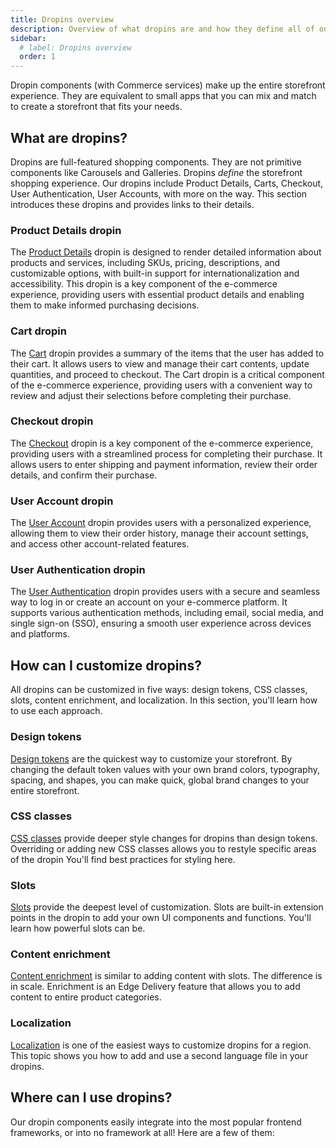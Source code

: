 ```yaml
---
title: Dropins overview
description: Overview of what dropins are and how they define all of our Commerce storefronts.
sidebar:
  # label: Dropins overview
  order: 1
---
```



Dropin components (with Commerce services) make up the entire storefront experience. They are equivalent to small apps that you can mix and match to create a storefront that fits your needs.

## What are dropins?

Dropins are full-featured shopping components. They are not primitive components like Carousels and Galleries. Dropins _define_ the storefront shopping experience. Our dropins include Product Details, Carts, Checkout, User Authentication, User Accounts, with more on the way. This section introduces these dropins and provides links to their details.

### Product Details dropin

The [Product Details](/dropins/product-details/) dropin is designed to render detailed information about products and services, including SKUs, pricing, descriptions, and customizable options, with built-in support for internationalization and accessibility. This dropin is a key component of the e-commerce experience, providing users with essential product details and enabling them to make informed purchasing decisions.

### Cart dropin <Badge text="In Development" variant="danger" size="large" />

The [Cart](/dropins/cart/) dropin provides a summary of the items that the user has added to their
cart. It allows users to view and manage their cart contents, update quantities, and proceed to
checkout. The Cart dropin is a critical component of the e-commerce experience, providing users with
a convenient way to review and adjust their selections before completing their purchase.

### Checkout dropin <Badge text="In Development" variant="danger" size="large" />

The [Checkout](/dropins/checkout/) dropin is a key component of the e-commerce experience, providing users with a streamlined process for completing their purchase. It allows users to enter shipping and payment information, review their order details, and confirm their purchase.

### User Account dropin <Badge text="In Development" variant="danger" size="large" />

The [User Account](/dropins/user-account/) dropin provides users with a personalized experience, allowing them to view their order history, manage their account settings, and access other account-related features.

### User Authentication dropin <Badge text="In Development" variant="danger" size="large" />

The [User Authentication](/dropins/user-auth/) dropin provides users with a secure and seamless way to log in or create an account on your e-commerce platform. It supports various authentication methods, including email, social media, and single sign-on (SSO), ensuring a smooth user experience across devices and platforms.


## How can I customize dropins?

All dropins can be customized in five ways: design tokens, CSS classes, slots, content enrichment, and localization. In this section, you'll learn how to use each approach.

### Design tokens

[Design tokens](/customize/design-tokens/) are the quickest way to customize your storefront. By changing the default token values with your own brand colors, typography, spacing, and shapes, you can make quick, global brand changes to your entire storefront.

### CSS classes

[CSS classes](/customize/style/) provide deeper style changes for dropins than design tokens. Overriding or adding new CSS classes allows you to restyle specific areas of the dropin You'll find best practices for styling here.

### Slots

[Slots](/customize/slots/) provide the deepest level of customization. Slots are built-in extension points in the dropin to add your own UI components and functions. You'll learn how powerful slots can be.

### Content enrichment

[Content enrichment](/customize/enrich/) is similar to adding content with slots. The difference is in scale. Enrichment is an Edge Delivery feature that allows you to add content to entire product categories.

### Localization

[Localization](/customize/localize/) is one of the easiest ways to customize dropins for a region. This topic shows you how to add and use a second language file in your dropins.

## Where can I use dropins?

Our dropin components easily integrate into the most popular frontend frameworks, or into no framework at all! Here are a few of them:

<CardGrid>

<LinkCard
  noborder
  icon="seti:react"
  title="React"
  description="For when you want to use—or already use—the most popular frontend framework for your storefront."
  href=""
/>
<LinkCard
  noborder
  icon="seti:vue"
  title="Vue"
  description="For when you know and love Vue for its simplicity, flexibility and performance."
  href=""
/>
<LinkCard
  noborder
  icon="html"
  title="Vanilla web"
  description="For when HTML, CSS, and JavaScript are all you want."
  href=""
/>
<LinkCard
  noborder
  icon="googledrive"
  title="Edge Delivery Services"
  description="For when you need amazing speed from a performance-first architecture."
  href=""
/>

</CardGrid>
